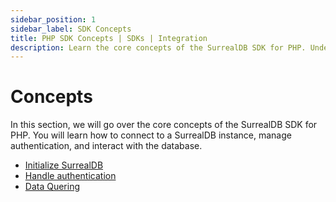 ```yaml
---
sidebar_position: 1
sidebar_label: SDK Concepts
title: PHP SDK Concepts | SDKs | Integration
description: Learn the core concepts of the SurrealDB SDK for PHP. Understand how to connect to a SurrealDB instance, manage authentication, and interact with the database.
---
```


# Concepts 

In this section, we will go over the core concepts of the SurrealDB SDK for PHP. You will learn how to connect to a SurrealDB instance, manage authentication, and interact with the database.

- [Initialize SurrealDB](/docs/sdk/php/core/initialization)
- [Handle authentication](/docs/sdk/php/core/authentication)
- [Data Quering](/docs/sdk/php/core/data-querying)